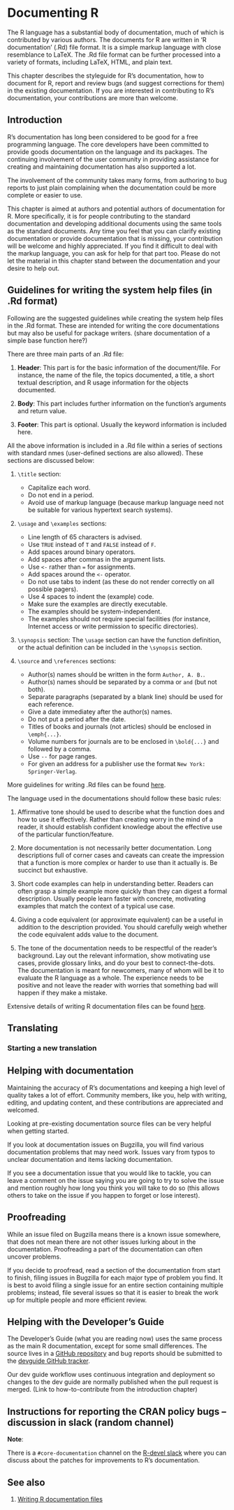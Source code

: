# Documenting R

The R language has a substantial body of documentation, much of which is contributed by various authors. The documents for R are written in 'R documentation' (.Rd) file format. It is a simple markup language with close resemblance to LaTeX. The .Rd file format can be further processed into a variety of formats, including LaTeX, HTML, and plain text.

This chapter describes the styleguide for R's documentation, how to document for R, report and review bugs (and suggest corrections for them) in the existing documentation. If you are interested in contributing to R's documentation, your contributions are more than welcome. 

## Introduction

R’s documentation has long been considered to be good for a free programming language. The core developers have been committed to provide goods documentation on the language and its packages. The continuing involvement of the user community in providing assistance for creating and maintaining documentation has also supported a lot.

The involvement of the community takes many forms, from authoring to bug reports to just plain complaining when the documentation could be more complete or easier to use.

This chapter is aimed at authors and potential authors of documentation for R. More specifically, it is for people contributing to the standard documentation and developing additional documents using the same tools as the standard documents. Any time you feel that you can clarify existing documentation or provide documentation that is missing, your contribution will be welcome and highly appreciated. If you find it difficult to deal with the markup language, you can ask for help for that part too. Please do not let the material in this chapter stand between the documentation and your desire to help out.


## Guidelines for writing the system help files (in .Rd format)

Following are the suggested guidelines while creating the system help files in the .Rd format. These are intended for writing the core documentations but may also be useful for package writers. (share documentation of a simple base function here?)

There are three main parts of an .Rd file:

1. **Header**: This part is for the basic information of the document/file. For instance, the name of the file, the topics documented, a title, a short textual description, and R usage information for the objects documented.

2. **Body**: This part includes further information on the function's arguments and return value.

3. **Footer**: This part is optional. Usually the keyword information is included here.

All the above information is included in a .Rd file within a series of sections with standard nmes (user-defined sections are also allowed). These sections are discussed below:

1. `\title` section:
    * Capitalize each word.
    * Do not end in a period.
    * Avoid use of markup language (because markup language need not be suitable for various hypertext search systems).
    
2. `\usage` and `\examples` sections:
    * Line length of 65 characters is advised.
    * Use `TRUE` instead of `T` and `FALSE` instead of `F`.
    * Add spaces around binary operators.
    * Add spaces after commas in the argument lists.
    * Use `<-` rather than `=` for assignments.
    * Add spaces around the `<-` operator.
    * Do not use tabs to indent (as these do not render correctly on all possible pagers).
    * Use 4 spaces to indent the (example) code.
    * Make sure the examples are directly executable.
    * The examples should be system-independent.
    * The examples should not require special facilities (for instance, Internet access or write permission to specific directories).
    
3. `\synopsis` section: The `\usage` section can have the function definition, or the actual definition can be included in the `\synopsis` section.

4. `\source` and `\references` sections:
    * Author(s) names should be written in the form `Author, A. B.`.
    * Author(s) names should be separated by a comma or `and` (but not both).
    * Separate paragraphs (separated by a blank line) should be used for each reference.
    * Give a date immediatey after the author(s) names.
    * Do not put a period after the date.
    * Titles of books and journals (not articles) should be enclosed in `\emph{...}`.
    * Volume numbers for journals are to be enclosed in `\bold{...}` and followed by a comma.
    * Use `--` for page ranges.
    * For given an address for a publisher use the format `New York: Springer-Verlag`.

More guidelines for writing .Rd files can be found [here](https://developer.r-project.org/Rds.html).

The language used in the documentations should follow these basic rules:

1. Affirmative tone should be used to describe what the function does and how to use it effectively. Rather than creating worry in the mind of a reader, it should establish confident knowledge about the effective use of the particular function/feature.

2. More documentation is not necessarily better documentation. Long descriptions full of corner cases and caveats can create the impression that a function is more complex or harder to use than it actually is. Be succinct but exhaustive. 

3. Short code examples can help in understanding better. Readers can often grasp a simple example more quickly than they can digest a formal description. Usually people learn faster with concrete, motivating examples that match the context of a typical use case. 

4. Giving a code equivalent (or approximate equivalent) can be a useful in addition to the description provided. You should carefully weigh whether the code equivalent adds value to the document.

5. The tone of the documentation needs to be respectful of the reader’s background. Lay out the relevant information, show motivating use cases, provide glossary links, and do your best to connect-the-dots. The documentation is meant for newcomers, many of whom will be it to evaluate the R language as a whole. The experience needs to be positive and not leave the reader with worries that something bad will happen if they make a mistake. 

Extensive details of writing R documentation files can be found [here](https://cran.r-project.org/doc/manuals/r-release/R-exts.html#Writing-R-documentation-files).

## Translating

### Starting a new translation

## Helping with documentation

Maintaining the accuracy  of R's documentations and keeping a high level of quality takes a lot of effort. Community members, like you, help with writing, editing, and updating content, and these contributions are appreciated and welcomed.

Looking at pre-existing documentation source files can be very helpful when getting started.

If you look at documentation issues on Bugzilla, you will find various documentation problems that may need work. Issues vary from typos to unclear documentation and items lacking documentation.

If you see a documentation issue that you would like to tackle, you can leave a comment on the issue saying you are going to try to solve the issue and mention roughly how long you think you will take to do so (this allows others to take on the issue if you happen to forget or lose interest).

## Proofreading

While an issue filed on Bugzilla means there is a known issue somewhere, that does not mean there are not other issues lurking about in the documentation. Proofreading a part of the documentation can often uncover problems.

If you decide to proofread, read a section of the documentation from start to finish, filing issues in Bugzilla for each major type of problem you find. It is best to avoid filing a single issue for an entire section containing multiple problems; instead, file several issues so that it is easier to break the work up for multiple people and more efficient review.

## Helping with the Developer's Guide

The Developer’s Guide (what you are reading now) uses the same process as the main R documentation, except for some small differences. The source lives in a [GitHub repository](https://github.com/forwards/rdevguide) and bug reports should be submitted to the [devguide GitHub tracker](https://github.com/forwards/rdevguide/issues).

Our dev guide workflow uses continuous integration and deployment so changes to the dev guide are normally published when the pull request is merged. (Link to how-to-contribute from the introduction chapter)

## Instructions for reporting the CRAN policy bugs -- discussion in slack (random channel)

**Note**:

There is a `#core-documentation` channel on the [R-devel slack](https://r-devel.slack.com/) where you can discuss about the patches for improvements to R's documentation. 

## See also

1. [Writing R documentation files](https://cran.r-project.org/doc/manuals/r-release/R-exts.html#Writing-R-documentation-files)
